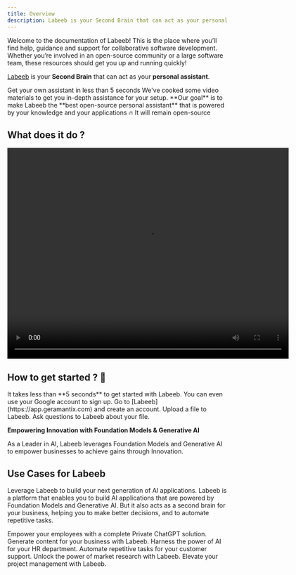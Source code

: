```yaml
---
title: Overview
description: Labeeb is your Second Brain that can act as your personal assistant.
---
```


Welcome to the documentation of Labeeb! This is the place where you’ll find help, guidance and support for collaborative software development. Whether you’re involved in an open-source community or a large software team, these resources should get you up and running quickly!


[Labeeb](https://app.geramantix.com) is your **Second Brain** that can act as your **personal assistant**.


<CardGroup cols={2}>
  <Card
    title="Understand Labeeb"
    icon="forward"
    href="/home/quickstart"
  >
    Get your own assistant in less than 5 seconds
  </Card>
  <Card
    title="Video Installation"
    icon="youtube"
    href="https://dub.sh/quivr-demo"
  >
    We've cooked some video materials to get you in-depth assistance for your setup.
  </Card>
</CardGroup>

<Tip>
**Our goal** is to make Labeeb the **best open-source personal assistant** that is powered by your knowledge and your applications 🔥
It will remain open-source
</Tip>

## What does it do ? 


<div style={{ textAlign: 'center' }}>
  <video width="640" height="480" controls>
    <source src="https://quivr-cms.s3.eu-west-3.amazonaws.com/singlestore_demo_quivr_232893659c.mp4" type="video/mp4"/>
    Your browser does not support the video tag.
  </video>
</div>

## How to get started ? 👀

<Tip>
It takes less than **5 seconds** to get started with Labeeb. You can even use your Google account to sign up.
</Tip>

<Steps>
  <Step title="Create an account">
    Go to [Labeeb](https://app.geramantix.com) and create an account.
  </Step>
  <Step title="Upload a file">
    Upload a file to Labeeb.
  </Step>
  <Step title="Ask Questions to Labeeb">
    Ask questions to Labeeb about your file.
  </Step>
</Steps>


**Empowering Innovation with Foundation Models & Generative AI**

As a Leader in AI, Labeeb leverages Foundation Models and Generative AI to empower businesses to achieve gains through Innovation.


<CardGroup cols={4}>
    <Card title="30k+ users" icon="user"/>
    <Card title="4k+ companies" icon="building"/>
    <Card title="26k+ developers" icon="code"/>
    <Card title="Top 100 open-source" icon="osi"/>
</CardGroup>


## Use Cases for Labeeb

Leverage Labeeb to build your next generation of AI applications. Labeeb is a platform that enables you to build AI applications that are powered by Foundation Models and Generative AI.
But it also acts as a second brain for your business, helping you to make better decisions, and to automate repetitive tasks.

<CardGroup cols={2}>
    <Card title="Entreprise ChatGPT" href="/home/use-cases/entreprise-gpt">
        Empower your employees with a complete Private ChatGPT solution.
    </Card>
    <Card title="Content Generation" href="/home/use-cases/content-generation">
        Generate content for your business with Labeeb.
    </Card>
    <Card title="Human Resources" href="/home/use-cases/hr">
        Harness the power of AI for your HR department.
    </Card>
    <Card title="Customer Support" href="/home/use-cases/customer-support">
        Automate repetitive tasks for your customer support.
    </Card>
    <Card title="Market Research" href="/home/use-cases/market-analysis">
        Unlock the power of market research with Labeeb.
    </Card>
    <Card title="Project Management" href="/home/use-cases/project-management">
        Elevate your project management with Labeeb.
    </Card>
</CardGroup>

<Snippet file="commercial.mdx" />